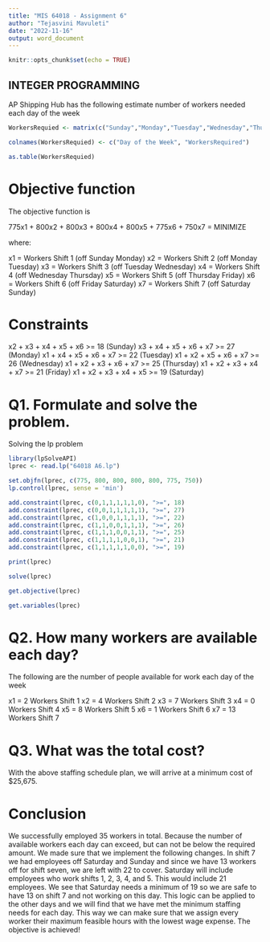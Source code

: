 ---
title: "MIS 64018 - Assignment 6"
author: "Tejasvini Mavuleti"
date: "2022-11-16"
output: word_document
---

```{r setup, include=FALSE}
knitr::opts_chunk$set(echo = TRUE)
```


## INTEGER PROGRAMMING

AP Shipping Hub has the following estimate number of workers needed each day of the week 

```{r}
WorkersRequied <- matrix(c("Sunday","Monday","Tuesday","Wednesday","Thursday","Friday", "Saturday",18,27,22,26,25,21,19), nrow=7, ncol=2, byrow = FALSE)

colnames(WorkersRequied) <- c("Day of the Week", "WorkersRequired")

as.table(WorkersRequied)
```

# Objective function

The objective function is 

775x1 + 800x2 + 800x3 + 800x4 + 800x5 + 775x6 + 750x7 = MINIMIZE

where:

x1 = Workers Shift 1 (off Sunday Monday)
x2 = Workers Shift 2 (off Monday Tuesday)
x3 = Workers Shift 3 (off Tuesday Wednesday)
x4 = Workers Shift 4 (off Wednesday Thursday)
x5 = Workers Shift 5 (off Thursday Friday)
x6 = Workers Shift 6 (off Friday Saturday)
x7 = Workers Shift 7 (off Saturday Sunday)


# Constraints

x2 + x3 + x4 + x5 + x6 >= 18 (Sunday)
x3 + x4 + x5 + x6 + x7 >= 27 (Monday)
x1 + x4 + x5 + x6 + x7 >= 22 (Tuesday)
x1 + x2 + x5 + x6 + x7 >= 26 (Wednesday)
x1 + x2 + x3 + x6 + x7 >= 25 (Thursday)
x1 + x2 + x3 + x4 + x7 >= 21 (Friday)
x1 + x2 + x3 + x4 + x5 >= 19 (Saturday)
 
 

# Q1. Formulate and solve the problem. 

Solving the lp problem

```{r}
library(lpSolveAPI)
lprec <- read.lp("64018 A6.lp")

set.objfn(lprec, c(775, 800, 800, 800, 800, 775, 750))
lp.control(lprec, sense = 'min')

add.constraint(lprec, c(0,1,1,1,1,1,0), ">=", 18)
add.constraint(lprec, c(0,0,1,1,1,1,1), ">=", 27)
add.constraint(lprec, c(1,0,0,1,1,1,1), ">=", 22)
add.constraint(lprec, c(1,1,0,0,1,1,1), ">=", 26)
add.constraint(lprec, c(1,1,1,0,0,1,1), ">=", 25)
add.constraint(lprec, c(1,1,1,1,0,0,1), ">=", 21)
add.constraint(lprec, c(1,1,1,1,1,0,0), ">=", 19)

print(lprec)

solve(lprec)

get.objective(lprec)

get.variables(lprec)
```

# Q2. How many workers are available each day? 
The following are the number of people available for work each day of the week

x1 = 2  Workers Shift 1
x2 = 4  Workers Shift 2
x3 = 7  Workers Shift 3
x4 = 0  Workers Shift 4
x5 = 8  Workers Shift 5
x6 = 1  Workers Shift 6
x7 = 13 Workers Shift 7

# Q3. What was the total cost?  
With the above staffing schedule plan, we will arrive at a minimum cost of $25,675.

# Conclusion
We successfully employed 35 workers in total. Because the number of available workers each day can exceed, but can not be below the required amount. We made sure that we implement the following changes. In shift 7 we had employees off Saturday and Sunday and since we have 13 workers off for shift seven, we are left with 22 to cover. Saturday will include employees who work shifts 1, 2, 3, 4, and 5. This would include 21 employees. We see that Saturday needs a minimum of 19 so we are safe to have 13 on shift 7 and not working on this day. This logic can be applied to the other days and we will find that we have met the minimum staffing needs for each day. 
This way we can make sure that we assign every worker their maximum feasible hours with the lowest wage expense. The objective is achieved!

 

